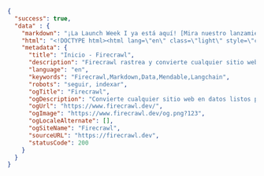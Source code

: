 ```json
{
  "success": true,
  "data" : {
    "markdown": "¡La Launch Week I ya está aquí! [Mira nuestro lanzamiento del Día 2 🚀](https://www.firecrawl.dev/blog/launch-week-i-day-2-doubled-rate-limits)[💥 Consigue 2 meses gratis...",
    "html": "<!DOCTYPE html><html lang=\"en\" class=\"light\" style=\"color-scheme: light;\"><body class=\"__variable_36bd41 __variable_d7dc5d font-inter ...",
    "metadata": {
      "title": "Inicio - Firecrawl",
      "description": "Firecrawl rastrea y convierte cualquier sitio web en markdown limpio.",
      "language": "en",
      "keywords": "Firecrawl,Markdown,Data,Mendable,Langchain",
      "robots": "seguir, indexar",
      "ogTitle": "Firecrawl",
      "ogDescription": "Convierte cualquier sitio web en datos listos para LLM.",
      "ogUrl": "https://www.firecrawl.dev/",
      "ogImage": "https://www.firecrawl.dev/og.png?123",
      "ogLocaleAlternate": [],
      "ogSiteName": "Firecrawl",
      "sourceURL": "https://firecrawl.dev",
      "statusCode": 200
    }
  }
}
```
